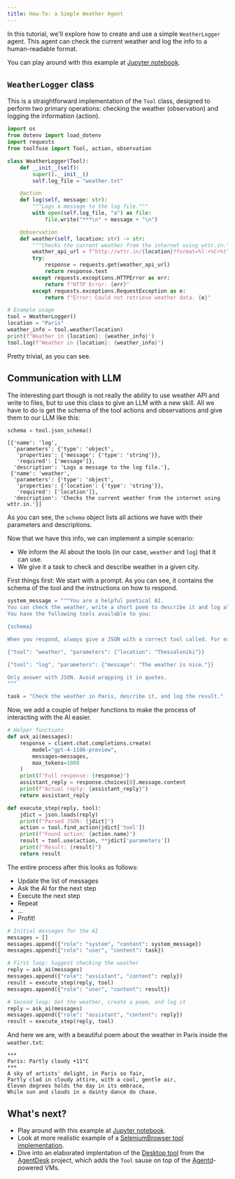 ```yaml
---
title: How-To: a Simple Weather Agent
---
```


In this tutorial, we'll explore how to create and use a simple `WeatherLogger` agent. This agent can check the current weather and log the info to a human-readable format. 

You can play around with this example at [Jupyter notebook](https://github.com/agentsea/toolfuse/blob/main/examples/weather/demo.ipynb).

## `WeatherLogger` class

This is a straightforward implementation of the `Tool` class, designed to perform two primary operations: checking the weather (observation) and logging the information (action). 

```python
import os
from dotenv import load_dotenv
import requests
from toolfuse import Tool, action, observation

class WeatherLogger(Tool):
    def __init__(self):
        super().__init__()
        self.log_file = "weather.txt"

    @action
    def log(self, message: str):
        """Logs a message to the log file."""
        with open(self.log_file, "a") as file:
            file.write("***\n" + message + "\n")

    @observation
    def weather(self, location: str) -> str:
        """Checks the current weather from the internet using wttr.in."""
        weather_api_url = f"http://wttr.in/{location}?format=%l:+%C+%t"
        try:
            response = requests.get(weather_api_url)
            return response.text
        except requests.exceptions.HTTPError as err:
            return f"HTTP Error: {err}"
        except requests.exceptions.RequestException as e:
            return f"Error: Could not retrieve weather data. {e}"

# Example usage
tool = WeatherLogger()
location = "Paris"
weather_info = tool.weather(location)
print(f"Weather in {location}: {weather_info}")
tool.log(f"Weather in {location}: {weather_info}")
```

Pretty trivial, as you can see.

## Communication with LLM

The interesting part though is not really the ability to use weather API and write to files, but to use this class to give an LLM with a new skill. All we have to do is get the schema of the tool actions and observations and give them to our LLM like this: 

```python
schema = tool.json_schema()
```

```
[{'name': 'log',
  'parameters': {'type': 'object',
   'properties': {'message': {'type': 'string'}},
   'required': ['message']},
  'description': 'Logs a message to the log file.'},
 {'name': 'weather',
  'parameters': {'type': 'object',
   'properties': {'location': {'type': 'string'}},
   'required': ['location']},
  'description': 'Checks the current weather from the internet using wttr.in.'}]
```

As you can see, the `schema` object lists all actions we have with their parameters and descriptions. 

Now that we have this info, we can implement a simple scenario:

* We inform the AI about the tools (in our case, `weather` and `log`) that it can use.
* We give it a task to check and describe weather in a given city.

First things first: We start with a prompt. As you can see, it contains the schema of the tool and the instructions on how to respond.

```python
system_message = """You are a helpful poetical AI. 
You can check the weather, write a short poem to describe it and log all of that. 
You have the following tools available to you: 

{schema}

When you respond, always give a JSON with a correct tool called. For example:

{"tool": "weather", "parameters": {"location": "Thessaloniki"}}

{"tool": "log", "parameters": {"message": "The weather is nice."}}

Only answer with JSON. Avoid wrapping it in quotes.
"""

task = "Check the weather in Paris, describe it, and log the result."
```

Now, we add a couple of helper functions to make the process of interacting with the AI easier.

```python
# Helper functions
def ask_ai(messages):
    response = client.chat.completions.create(
        model="gpt-4-1106-preview",
        messages=messages,
        max_tokens=1000
    )
    print(f"Full response: {response}")
    assistant_reply = response.choices[0].message.content
    print(f"Actual reply: {assistant_reply}")
    return assistant_reply

def execute_step(reply, tool):
    jdict = json.loads(reply)
    print(f"Parsed JSON: {jdict}")
    action = tool.find_action(jdict['tool'])
    print(f"Found action: {action.name}")
    result = tool.use(action, **jdict['parameters'])
    print(f"Result: {result}")
    return result
```

The entire process after this looks as follows:

* Update the list of messages
* Ask the AI for the next step
* Execute the next step
* Repeat
* ...
* Profit!

```python
# Initial messages for the AI
messages = []
messages.append({"role": "system", "content": system_message})
messages.append({"role": "user", "content": task})

# First loop: Suggest checking the weather
reply = ask_ai(messages)
messages.append({"role": "assistant", "content": reply})
result = execute_step(reply, tool)
messages.append({"role": "user", "content": result})

# Second loop: Get the weather, create a poem, and log it
reply = ask_ai(messages)
messages.append({"role": "assistant", "content": reply})
result = execute_step(reply, tool)
```

And here we are, with a beautiful poem about the weather in Paris inside the `weather.txt`:

```
***
Paris: Partly cloudy +11°C
***
A sky of artists' delight, in Paris so fair,
Partly clad in cloudy attire, with a cool, gentle air,
Eleven degrees holds the day in its embrace,
While sun and clouds in a dainty dance do chase.
```

## What's next?

* Play around with this example at [Jupyter notebook](https://github.com/agentsea/toolfuse/blob/main/examples/weather/demo.ipynb).
* Look at more realistic example of a [SeleniumBrowser tool implementation](https://github.com/agentsea/toolfuse/blob/main/examples/selenium/tool.py).
* Dive into an elaborated implentation of the [Desktop tool](https://github.com/agentsea/agentdesk/blob/main/agentdesk/tool.py) from the [AgentDesk](https://github.com/agentsea/agentdesk) project, which adds the `Tool` sause on top of the [Agentd](https://github.com/agentsea/agentd)-powered VMs.

